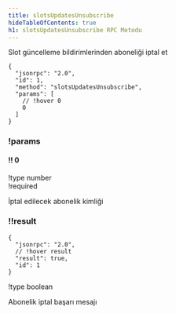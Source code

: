 ```yaml
---
title: slotsUpdatesUnsubscribe
hideTableOfContents: true
h1: slotsUpdatesUnsubscribe RPC Metodu
---
```


Slot güncelleme bildirimlerinden aboneliği iptal et

<APIMethod>

```jsonc !!request
{
  "jsonrpc": "2.0",
  "id": 1,
  "method": "slotsUpdatesUnsubscribe",
  "params": [
    // !hover 0
    0
  ]
}
```

### !params

#### !! 0

!type number  
!required

İptal edilecek abonelik kimliği

### !!result

```jsonc !response
{
  "jsonrpc": "2.0",
  // !hover result
  "result": true,
  "id": 1
}
```

!type boolean

Abonelik iptal başarı mesajı

</APIMethod>
